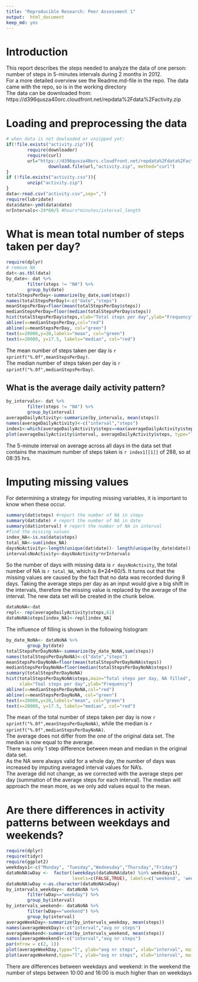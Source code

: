 ```yaml
---
title: "Reproducible Research: Peer Assessment 1"
output:  html_document
keep_md: yes
---
```


# Introduction

This report describes the steps needed to analyze the data of one person:  
number of steps in 5-minutes intervals during 2 months in 2012.  
For a more detailed overview see the Readme.md-file in the repo. 
The data came with the repo, so is in the working directory  
The data can be downloaded from: https://d396qusza40orc.cloudfront.net/repdata%2Fdata%2Factivity.zip

# Loading and preprocessing the data

```r

# when data is not dowloaded or unzipped yet:
if(!file.exists("activity.zip")){
        require(downloader)
        require(curl)
        url="https://d396qusza40orc.cloudfront.net/repdata%2Fdata%2Factivity.zip"
                download.file(url,"activity.zip", method="curl")
}
if (!file.exists("activity.csv")){
        unzip("activity.zip")
}
data<-read.csv("activity.csv",sep=",")
require(lubridate)
data$date<-ymd(data$date)
nrIntervals<-24*60/5 #hours*minutes/interval_length
```

# What is mean total number of steps taken per day?

```r
require(dplyr)
# remove NA
dat<-as.tbl(data)
by_date<- dat %>%
        filter(steps != "NA") %>%
        group_by(date)
totalStepsPerDay<-summarize(by_date,sum(steps))
names(totalStepsPerDay)<-c("date","steps")
meanStepsPerDay=floor(mean(totalStepsPerDay$steps))
medianStepsPerDay=floor(median(totalStepsPerDay$steps))
hist(totalStepsPerDay$steps,xlab="Total steps per day",ylab="Frequency",main="Total steps per day, NA removed")
abline(v=medianStepsPerDay,col="red")
abline(v=meanStepsPerDay, col="green")
text(x=20000,y=20,labels="mean", col="green")
text(x=20000, y=17.5, labels="median", col="red")
```
  
 
The mean number of steps taken per day is `r sprintf("%.0f",meanStepsPerDay)`.  
The median number of steps taken per day is `r sprintf("%.0f",medianStepsPerDay)`.  



## What is the average daily activity pattern?

```r
by_intervals<- dat %>%
        filter(steps != "NA") %>%
        group_by(interval)
averageDailyActivity<-summarize(by_intervals, mean(steps))
names(averageDailyActivity)<-c("interval","steps")
index1<-which(averageDailyActivity$steps==max(averageDailyActivity$steps))
plot(averageDailyActivity$interval, averageDailyActivity$steps, type="l", xlab=" interval", ylab="avg nr steps", main="Average daily steps, NA removed")

```
  

The 5-minute interval on average across all days in the data set that contains the maximum number of steps taken is `r index1[[1]]` of 288, so at 08:35 hrs.


# Imputing missing values  

For determining a strategy for imputing missing variables, it is important to know when these occur.


```r
summary(dat$steps) #report the number of NA in steps
summary(dat$date) # report the number of NA in date
summary(dat$interval) # report the number of NA in interval
#find the missing values
index_NA<-is.na(data$steps)
total_NA<-sum(index_NA)
daysNoActivity<-length(unique(dat$date))- length(unique(by_date$date))
intervalsNoActivity<-daysNoActivity*nrIntervals
```

So the number of days with missing data is `r daysNoActivity`, the total number of NA is `r total_NA`, which is 8\*24\*60/5.
It turns out that the missing values are caused by the fact that no data was recorded during 8 days. Taking the average steps per day as an input would give a big shift in the intervals, therefore the missing value is replaced by the average of the interval.
The new data set will be created in the chunk below.

```r
dataNoNA<-dat
repl<- rep(averageDailyActivity$steps,61)
dataNoNA$steps[index_NA]<-repl[index_NA]
```

The influence of filling is shown in the following histogram

```r
by_date_NoNA<- dataNoNA %>%
        group_by(date)
totalStepsPerDayNoNA<-summarize(by_date_NoNA,sum(steps))
names(totalStepsPerDayNoNA)<-c("date","steps")
meanStepsPerDayNoNA=floor(mean(totalStepsPerDayNoNA$steps))
medianStepsPerDayNoNA=floor(median(totalStepsPerDayNoNA$steps))
summary(totalStepsPerDayNoNA)
hist(totalStepsPerDayNoNA$steps,main="Total steps per day, NA filled",
     xlab="Toal steps per day",ylab="Frequency")
abline(v=medianStepsPerDayNoNA,col="red")
abline(v=meanStepsPerDayNoNA, col="green")
text(x=20000,y=20,labels="mean", col="green")
text(x=20000, y=17.5, labels="median", col="red")
```
  
  
The mean of the total number of steps taken per day is now `r sprintf("%.0f",meanStepsPerDayNoNA)`, while the median is `r sprintf("%.0f",medianStepsPerDayNoNA)`.  
The average does not differ from the one of the original data set. The median is now equal to the average.  
There was only 1 step difference between mean and median in the original data set.  
As the NA were always valid for a whole day, the number of days was increased by imputing averaged interval values for NA's.  
The average did not change, as we corrected with the average steps per day (summation of the average steps for each interval). The median will approach the mean more, as we only add values equal to the mean.


# Are there differences in activity patterns between weekdays and weekends?

```r

require(dplyr)
require(tidyr)
require(ggplot2)
weekdays1<-c("Monday", "Tuesday","Wednesday","Thursday","Friday")
dataNoNA$wDay <-  factor((weekdays(dataNoNA$date) %in% weekdays1),
                         levels=c(FALSE,TRUE), labels=c('weekend', 'weekday'))
dataNoNA$wDay <-as.character(dataNoNA$wDay)
by_intervals_weekday<- dataNoNA %>%
        filter(wDay=="weekday") %>%
        group_by(interval)
by_intervals_weekend<- dataNoNA %>%
        filter(wDay=="weekend") %>%
        group_by(interval)
averageWeekDay<-summarize(by_intervals_weekday, mean(steps))
names(averageWeekDay)<-c("interval","avg nr steps")
averageWeekend<-summarize(by_intervals_weekend, mean(steps))
names(averageWeekend)<-c("interval","avg nr steps")
par(mfrow = c(2, 1))
plot(averageWeekDay,type="l", ylab="avg nr steps", xlab="interval", main="Weekday")
plot(averageWeekend,type="l", ylab="avg nr steps", xlab="interval", main="Weekend")

```

There are differences between weekdays and weekend: in the weekend the number of steps between 10:00 and 16:00 is much higher than on weekdays



